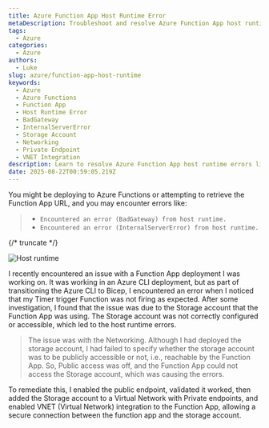 ```yaml
---
title: Azure Function App Host Runtime Error
metaDescription: Troubleshoot and resolve Azure Function App host runtime errors like BadGateway and InternalServerError due to storage account issues.
tags:
  - Azure
categories:
  - Azure
authors:
  - Luke
slug: azure/function-app-host-runtime
keywords:
  - Azure
  - Azure Functions
  - Function App
  - Host Runtime Error
  - BadGateway
  - InternalServerError
  - Storage Account
  - Networking
  - Private Endpoint
  - VNET Integration
description: Learn to resolve Azure Function App host runtime errors like BadGateway, often caused by storage account configuration issues.
date: 2025-08-22T00:59:05.219Z
---
```


You might be deploying to Azure Functions or attempting to retrieve the Function App URL, and you may encounter errors like:

> - `Encountered an error (BadGateway) from host runtime.`
> - `Encountered an error (InternalServerError) from host runtime.`

{/* truncate */}

![Host runtime](images/FunctionApp_HostRuntimeError.jpg)

I recently encountered an issue with a Function App deployment I was working on. It was working in an Azure CLI deployment, but as part of transitioning the Azure CLI to Bicep, I encountered an error when I noticed that my Timer trigger Function was not firing as expected. After some investigation, I found that the issue was due to the Storage account that the Function App was using. The Storage account was not correctly configured or accessible, which led to the host runtime errors.

> The issue was with the Networking. Although I had deployed the storage account, I had failed to specify whether the storage account was to be publicly accessible or not, i.e., reachable by the Function App. So, Public access was off, and the Function App could not access the Storage account, which was causing the errors.

To remediate this, I enabled the public endpoint, validated it worked, then added the Storage account to a Virtual Network with Private endpoints, and enabled VNET (Virtual Network) integration to the Function App, allowing a secure connection between the function app and the storage account.
